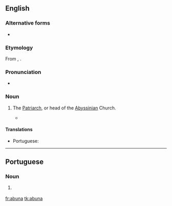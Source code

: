 {{also|Abuna|Abunã}}
==English==

===Alternative forms===
* {{l|en|abun}}

===Etymology===
From {{etyl|am|en}} {{m|am|አቡነ||tr=abuna}}, {{etyl|ar|en}} {{m|ar|أَبُونَا||our father|tr=ʾabū-nā}}.

===Pronunciation===
* {{a|UK}} {{IPA|/əˈbuːnə/|lang=en}}

===Noun===
{{en-noun}}

# {{lb|en|Christianity}} The [[Patriarch]], or head of the [[Abyssinian]] Church.
#* {{quote-book|year=2009|author={{w|Diarmaid MacCulloch}}|title=A History of Christianity|publisher=Penguin|year_published=2010|page=242|passage=Around these leaders are still numerous hereditary dynasties of non-monastic clergy who, over the centuries, might swarm in their thousands to seek ordination on the '''''abun'''''’s rare visits to their area.}}

====Translations====
{{trans-top|head of the Abyssinian church}}
* Portuguese: {{t|pt|abuna|m}}
{{trans-mid}}
{{trans-bottom}}

----

==Portuguese==

===Noun===
{{pt-noun|m}}

# {{lb|pt|Christianity}} {{l|en|abuna}} {{gloss|head of the Abyssinian church}}

[[fr:abuna]]
[[tk:abuna]]